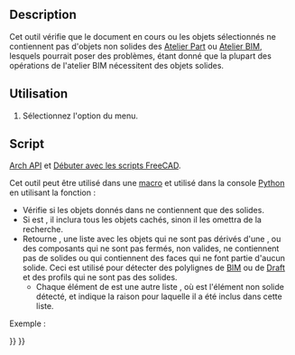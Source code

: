 <languages/>

{{Docnav/fr
|[[Arch_MergeWalls/fr|Fusionner des murs]]
|[[Arch_ToggleIfcBrepFlag/fr|Basculer en B-rep IFC]]
|[[BIM_Workbench/fr|Atelier BIM]]
|IconL=Arch_MergeWalls.svg
|IconR=Arch_ToggleIfcBrepFlag.svg
|IconC=Workbench_BIM.svg
}}

{{VeryImportantMessage|Cette commande fait partie de l'ensemble intégré de l'[[BIM_Workbench/fr|atelier BIM]] avec la V1.0<br>
Cette page a été mise à jour pour cette version.}}

{{GuiCommand/fr
|Name=Arch Check
|Name/fr=Arch Vérifier
|MenuLocation=Utilitaires → Vérifier
|Workbenches=[[BIM_Workbench/fr|BIM]]
|SeeAlso=[[Arch_CloseHoles/fr|Arch Fermer les trous]]
}}

==Description==

Cet outil vérifie que le document en cours ou les objets sélectionnés ne contiennent pas d'objets non solides des [[Part_Workbench/fr|Atelier Part]] ou [[BIM_Workbench/fr|Atelier BIM]], lesquels pourrait poser des problèmes, étant donné que la plupart des opérations de l'atelier BIM nécessitent des objets solides.

<span id="Usage"></span>
==Utilisation==

# Sélectionnez l'option {{MenuCommand|Utilitaires  → [[Image:Arch_Check.svg|16px]] Vérifier}} du menu.

<span id="Scripting"></span>
==Script==

{{Emphasis|Voir aussi :}} [[Arch_API/fr|Arch API]] et [[FreeCAD_Scripting_Basics/fr|Débuter avec les scripts FreeCAD]].

Cet outil peut être utilisé dans une [[Macros/fr|macro]] et utilisé dans la console [[Python/fr|Python]] en utilisant la fonction :
{{Code|code=
list_bad = check(objectslist, includehidden=False)
}}

* Vérifie si les objets donnés dans {{incode|objectslist}} ne contiennent que des solides.
* Si {{incode|includehidden}} est {{incode|True}}, il inclura tous les objets cachés, sinon il les omettra de la recherche.
* Retourne {{incode|list_bad}}, une liste avec les objets qui ne sont pas dérivés d'une {{incode|Part::Feature}}, ou des composants qui ne sont pas fermés, non valides, ne contiennent pas de solides ou qui contiennent des faces qui ne font partie d'aucun solide. Ceci est utilisé pour détecter des polylignes de [[BIM_Workbench/fr|BIM]] ou de [[Draft_Workbench/fr|Draft]] et des profils qui ne sont pas des solides.
** Chaque élément de {{incode|list_bad}} est une autre liste {{incode|[object, message]}}, où {{incode|object}} est l'élément non solide détecté, et {{incode|message}} indique la raison pour laquelle il a été inclus dans cette liste.

Exemple :

{{Code|code=
import FreeCAD, Draft, Arch

p1 = FreeCAD.Vector(0, 0, 0)
p2 = FreeCAD.Vector(2000, 0, 0)
baseline = Draft.makeLine(p1, p2)
Wall1 = Arch.makeWall(baseline, length=None, width=150, height=2000)
FreeCAD.ActiveDocument.recompute()

Wall2 = Arch.makeWall(None, length=2000, width=200, height=1000)
FreeCAD.ActiveDocument.recompute()

Circle = Draft.makeCircle(450)
Wire = Draft.makeWire([FreeCAD.Vector(1000, 0, 0), FreeCAD.Vector(1500, 1000, 0), FreeCAD.Vector(2500, -1000, 0)])

list_bad = Arch.check([Wall1, Wall2, Circle, Wire], includehidden=True)
print(list_bad)
}}


{{Docnav/fr
|[[Arch_MergeWalls/fr|Fusionner des murs]]
|[[Arch_ToggleIfcBrepFlag/fr|Basculer en B-rep IFC]]
|[[BIM_Workbench/fr|Atelier BIM]]
|IconL=Arch_MergeWalls.svg
|IconR=Arch_ToggleIfcBrepFlag.svg
|IconC=Workbench_BIM.svg
}}

{{BIM_Tools_navi{{#translation:}}}}
{{Userdocnavi{{#translation:}}}}